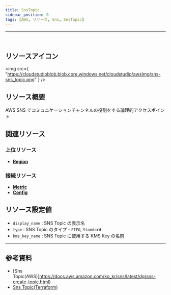 ```yaml
---
title: SnsTopic
sidebar_position: 0
tags: [AWS, リソース, Sns, SnsTopic]
---
```


<hr />
<br />

## リソースアイコン

<img
    src={
        "https://cloudstudioblob.blob.core.windows.net/cloudstudio/awsImg/sns-sns_topic.png"
    }
/>

## リソース概要

AWS SNS でコミュニケーションチャンネルの役割をする論理的アクセスポイント

## 関連リソース

### 上位リソース

-   [**Region**](https://docs.cstudio.app/ja/docs/resource/aws/Base/Region)

### 接続リソース

-   [**Metric**](https://docs.cstudio.app/ja/docs/resource/aws/Cloudwatch/Metric)
-   [**Config**](https://docs.cstudio.app/ja/docs/resource/aws/Config/Config)

## リソース設定値

-   `display_name` : SNS Topic の表示名
-   `type` : SNS Topic のタイプ - `FIFO`, `Standard`
-   `kms_key_name` : SNS Topic に使用する KMS Key の名前

---

## 参考資料

-   [Sns Topic(AWS)]https://docs.aws.amazon.com/ko_kr/sns/latest/dg/sns-create-topic.html)
-   [Sns Topic(Terraform)](https://registry.terraform.io/providers/hashicorp/aws/latest/docs/resources/sns_topic)
